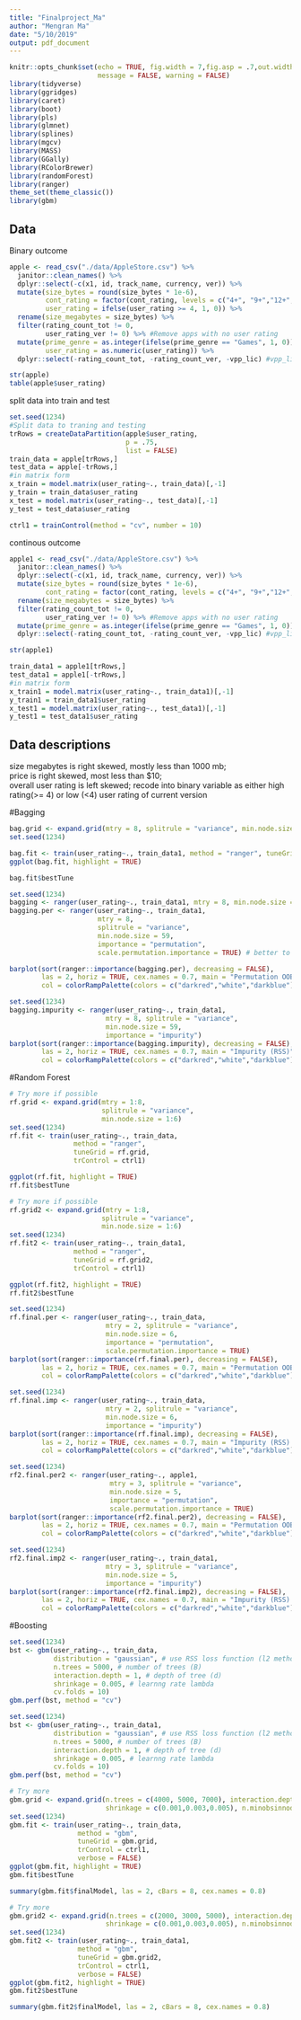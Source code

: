 ```yaml
---
title: "Finalproject_Ma"
author: "Mengran Ma"
date: "5/10/2019"
output: pdf_document
---
```


```r
knitr::opts_chunk$set(echo = TRUE, fig.width = 7,fig.asp = .7,out.width = "90%",
                      message = FALSE, warning = FALSE)
library(tidyverse)
library(ggridges)
library(caret)
library(boot)
library(pls)
library(glmnet)
library(splines)
library(mgcv)
library(MASS)
library(GGally)
library(RColorBrewer)
library(randomForest) 
library(ranger)
theme_set(theme_classic())
library(gbm)

```

## Data 

Binary outcome
```r
apple <- read_csv("./data/AppleStore.csv") %>%
  janitor::clean_names() %>%
  dplyr::select(-c(x1, id, track_name, currency, ver)) %>%
  mutate(size_bytes = round(size_bytes * 1e-6),
         cont_rating = factor(cont_rating, levels = c("4+", "9+","12+","17+")),
         user_rating = ifelse(user_rating >= 4, 1, 0)) %>%
  rename(size_megabytes = size_bytes) %>%
  filter(rating_count_tot != 0,
         user_rating_ver != 0) %>% #Remove apps with no user rating
  mutate(prime_genre = as.integer(ifelse(prime_genre == "Games", 1, 0)),
         user_rating = as.numeric(user_rating)) %>% 
  dplyr::select(-rating_count_tot, -rating_count_ver, -vpp_lic) #vpp_lic has nearzero variance

str(apple)
table(apple$user_rating)
```

split data into train and test
```r
set.seed(1234)
#Split data to traning and testing
trRows = createDataPartition(apple$user_rating,
                             p = .75,
                             list = FALSE)
train_data = apple[trRows,]
test_data = apple[-trRows,]
#in matrix form
x_train = model.matrix(user_rating~., train_data)[,-1] 
y_train = train_data$user_rating
x_test = model.matrix(user_rating~., test_data)[,-1] 
y_test = test_data$user_rating

ctrl1 = trainControl(method = "cv", number = 10)
```

continous outcome
```r
apple1 <- read_csv("./data/AppleStore.csv") %>%
  janitor::clean_names() %>%
  dplyr::select(-c(x1, id, track_name, currency, ver)) %>%
  mutate(size_bytes = round(size_bytes * 1e-6),
         cont_rating = factor(cont_rating, levels = c("4+", "9+","12+","17+")))%>%
  rename(size_megabytes = size_bytes) %>%
  filter(rating_count_tot != 0,
         user_rating_ver != 0) %>% #Remove apps with no user rating
  mutate(prime_genre = as.integer(ifelse(prime_genre == "Games", 1, 0))) %>% 
  dplyr::select(-rating_count_tot, -rating_count_ver, -vpp_lic) #vpp_lic has nearzero variance

str(apple1)

train_data1 = apple1[trRows,]
test_data1 = apple1[-trRows,]
#in matrix form
x_train1 = model.matrix(user_rating~., train_data1)[,-1] 
y_train1 = train_data1$user_rating
x_test1 = model.matrix(user_rating~., test_data1)[,-1] 
y_test1 = test_data1$user_rating
```

## Data descriptions

size megabytes is right skewed, mostly less than 1000 mb;  
price is right skewed, most less than $10;  
overall user rating is left skewed; recode into binary variable as either high rating(>= 4) or low (<4) user rating of current version

#Bagging
```r
bag.grid <- expand.grid(mtry = 8, splitrule = "variance", min.node.size = 1:80) 
set.seed(1234)

bag.fit <- train(user_rating~., train_data1, method = "ranger", tuneGrid = bag.grid, trControl = ctrl1)
ggplot(bag.fit, highlight = TRUE)

bag.fit$bestTune
```


```r
set.seed(1234)
bagging <- ranger(user_rating~., train_data1, mtry = 8, min.node.size = 59) 
bagging.per <- ranger(user_rating~., train_data1, 
                      mtry = 8, 
                      splitrule = "variance",
                      min.node.size = 59,
                      importance = "permutation",
                      scale.permutation.importance = TRUE) # better to standardize importance

barplot(sort(ranger::importance(bagging.per), decreasing = FALSE),
        las = 2, horiz = TRUE, cex.names = 0.7, main = "Permutation OOB", 
        col = colorRampPalette(colors = c("darkred","white","darkblue"))(8))

set.seed(1234)
bagging.impurity <- ranger(user_rating~., train_data1,
                        mtry = 8, splitrule = "variance",
                        min.node.size = 59,
                        importance = "impurity")
barplot(sort(ranger::importance(bagging.impurity), decreasing = FALSE),
        las = 2, horiz = TRUE, cex.names = 0.7, main = "Impurity (RSS)",
        col = colorRampPalette(colors = c("darkred","white","darkblue"))(8))
```


#Random Forest
```r
# Try more if possible
rf.grid <- expand.grid(mtry = 1:8,
                       splitrule = "variance",
                       min.node.size = 1:6)
set.seed(1234)
rf.fit <- train(user_rating~., train_data,
                method = "ranger",
                tuneGrid = rf.grid,
                trControl = ctrl1)

ggplot(rf.fit, highlight = TRUE)
rf.fit$bestTune
```

```r
# Try more if possible
rf.grid2 <- expand.grid(mtry = 1:8,
                       splitrule = "variance",
                       min.node.size = 1:6)
set.seed(1234)
rf.fit2 <- train(user_rating~., train_data1,
                method = "ranger",
                tuneGrid = rf.grid2,
                trControl = ctrl1)

ggplot(rf.fit2, highlight = TRUE)
rf.fit2$bestTune
```

```r
set.seed(1234)
rf.final.per <- ranger(user_rating~., train_data,
                        mtry = 2, splitrule = "variance",
                        min.node.size = 6,
                        importance = "permutation",
                        scale.permutation.importance = TRUE)
barplot(sort(ranger::importance(rf.final.per), decreasing = FALSE),
        las = 2, horiz = TRUE, cex.names = 0.7, main = "Permutation OOB for Binary outcome/response",
        col = colorRampPalette(colors = c("darkred","white","darkblue"))(8))

set.seed(1234)
rf.final.imp <- ranger(user_rating~., train_data,
                        mtry = 2, splitrule = "variance",
                        min.node.size = 6,
                        importance = "impurity")
barplot(sort(ranger::importance(rf.final.imp), decreasing = FALSE),
        las = 2, horiz = TRUE, cex.names = 0.7, main = "Impurity (RSS) for Binary outcome/response",
        col = colorRampPalette(colors = c("darkred","white","darkblue"))(8))
```

```r
set.seed(1234)
rf2.final.per2 <- ranger(user_rating~., apple1,
                         mtry = 3, splitrule = "variance",
                         min.node.size = 5,
                         importance = "permutation",
                         scale.permutation.importance = TRUE)
barplot(sort(ranger::importance(rf2.final.per2), decreasing = FALSE),
        las = 2, horiz = TRUE, cex.names = 0.7, main = "Permutation OOB for Contious outcome/response",
        col = colorRampPalette(colors = c("darkred","white","darkblue"))(8))

set.seed(1234)
rf2.final.imp2 <- ranger(user_rating~., train_data1,
                        mtry = 3, splitrule = "variance",
                        min.node.size = 5,
                        importance = "impurity")
barplot(sort(ranger::importance(rf2.final.imp2), decreasing = FALSE),
        las = 2, horiz = TRUE, cex.names = 0.7, main = "Impurity (RSS) for Continuous outcome/response",
        col = colorRampPalette(colors = c("darkred","white","darkblue"))(8))
```


#Boosting
```r
set.seed(1234)
bst <- gbm(user_rating~., train_data,
           distribution = "gaussian", # use RSS loss function (l2 method)
           n.trees = 5000, # number of trees (B) 
           interaction.depth = 1, # depth of tree (d) 
           shrinkage = 0.005, # learnng rate lambda 
           cv.folds = 10)
gbm.perf(bst, method = "cv")
```

```r
set.seed(1234)
bst <- gbm(user_rating~., train_data1,
           distribution = "gaussian", # use RSS loss function (l2 method)
           n.trees = 5000, # number of trees (B) 
           interaction.depth = 1, # depth of tree (d) 
           shrinkage = 0.005, # learnng rate lambda 
           cv.folds = 10)
gbm.perf(bst, method = "cv")
```

```r
# Try more
gbm.grid <- expand.grid(n.trees = c(4000, 5000, 7000), interaction.depth = 1:10,
                        shrinkage = c(0.001,0.003,0.005), n.minobsinnode = 1)
set.seed(1234)
gbm.fit <- train(user_rating~., train_data,
                 method = "gbm",
                 tuneGrid = gbm.grid,
                 trControl = ctrl1,
                 verbose = FALSE)
ggplot(gbm.fit, highlight = TRUE)
gbm.fit$bestTune

summary(gbm.fit$finalModel, las = 2, cBars = 8, cex.names = 0.8)
```

```r
# Try more
gbm.grid2 <- expand.grid(n.trees = c(2000, 3000, 5000), interaction.depth = 1:10,
                        shrinkage = c(0.001,0.003,0.005), n.minobsinnode = 1)
set.seed(1234)
gbm.fit2 <- train(user_rating~., train_data1,
                 method = "gbm",
                 tuneGrid = gbm.grid2,
                 trControl = ctrl1,
                 verbose = FALSE)
ggplot(gbm.fit2, highlight = TRUE)
gbm.fit2$bestTune

summary(gbm.fit2$finalModel, las = 2, cBars = 8, cex.names = 0.8)
```
